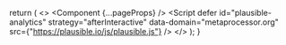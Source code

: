 
  return (
    <>
      <Component {...pageProps} />
      <Script
        defer
        id="plausible-analytics"
        strategy="afterInteractive"
        data-domain="metaprocessor.org"
        src={"https://plausible.io/js/plausible.js"}
      />
    </>
  );
}
